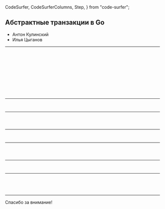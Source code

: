   CodeSurfer,
  CodeSurferColumns,
  Step,
} from "code-surfer";


## Абстрактные транзакции в Go

- Антон Кулинский
- Илья Цыганов

---

<CodeSurfer>

```jsx file=./src/base/app_structure.txt title="Структура проекта"
```

```jsx 16:17 file=./src/base/app_structure.txt title="Структура проекта" subtitle="Модели предметной области"
```

```jsx file=./src/base/app_structure.txt title="Структура проекта"
```

```jsx 12:13 file=./src/base/app_structure.txt title="Структура проекта" subtitle="Исполнитель команд"
```

```jsx file=./src/base/app_structure.txt title="Структура проекта"
```

```jsx 18:20 file=./src/base/app_structure.txt title="Структура проекта" subtitle="Реализация репозитория"
```

```jsx file=./src/base/app_structure.txt title="Структура проекта"
```

```jsx 14:15 file=./src/base/app_structure.txt title="Структура проекта" subtitle="Командный интерфейс"
```

```jsx file=./src/base/app_structure.txt title="Структура проекта"
```

```jsx 2:6 file=./src/base/app_structure.txt title="Структура проекта" subtitle="Точки входа"
```

```jsx file=./src/base/app_structure.txt title="Структура проекта"
```

</CodeSurfer>

---

<CodeSurfer>

```jsx file=./src/base/clean_architecture.txt title="Слои сервиса"
```

```jsx 7:11 file=./src/base/clean_architecture.txt title="Слои сервиса" subtitle="Слой предметной области"
```

</CodeSurfer>

---

<CodeSurfer>

```jsx 1:12 file=./src/base/domain/doctor.go title="Модели ошибок" subtitle="internal/domain/doctor.go"
```

```jsx 13:32 file=./src/base/domain/doctor.go title="Модель доктора" subtitle="internal/domain/doctor.go"
```

```jsx 33:50 file=./src/base/domain/doctor.go title="Модели коллекций докторов" subtitle="internal/domain/doctor.go"
```

</CodeSurfer>

---

<CodeSurfer>

```jsx file=./src/base/clean_architecture.txt title="Слои сервиса"
```

```jsx 4:6 file=./src/base/clean_architecture.txt title="Слои сервиса" subtitle="Слой приложения"
```

</CodeSurfer>

---

<CodeSurfer>

```jsx 1:18 file=./src/base/app/command_executor.go title="Исполнитель команд" subtitle="internal/app/command_executor.go"
```

```jsx 19:33 file=./src/base/app/command_executor.go title="Команда 'Начать смену'" subtitle="internal/app/command_executor.go"
```

```jsx 34:54 file=./src/base/app/command_executor.go title="Команда 'Закончить смену'" subtitle="internal/app/command_executor.go"
```

</CodeSurfer>

---

<CodeSurfer>

```jsx file=./src/base/clean_architecture.txt title="Слои сервиса"
```

```jsx 13:15 file=./src/base/clean_architecture.txt title="Слои сервиса" subtitle="Слой инфраструктуры: выходной адаптер"
```

</CodeSurfer>

---

<CodeSurfer>

```jsx 1:21 file=./src/base/pgsql/doctor_repository.go title="Реализация репозитория" subtitle="internal/pgsql/doctor_repository.go"
```

```jsx 22:37 file=./src/base/pgsql/doctor_repository.go title="Извлечение модели доктора" subtitle="internal/pgsql/doctor_repository.go"
```

```jsx 38:50 file=./src/base/pgsql/doctor_repository.go title="Обновление модели доктора" subtitle="internal/pgsql/doctor_repository.go"
```

```jsx 51:77 file=./src/base/pgsql/doctor_repository.go title="Извлечение дежурных докторов" subtitle="internal/pgsql/doctor_repository.go"
```

</CodeSurfer>

---

Спасибо за внимание!
